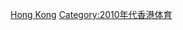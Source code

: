 {{Portal|香港|體育運動}}
{{Year by category
|m=2
|c=0
|d=1
|y=5
|cat=香港體育
|sortkey=體育
|parent=各年香港體育
|subcat=2015年香港
}}
[[Category:2015年中國體育|Hong Kong]]
[[Category:2010年代香港体育|Category:2010年代香港体育]]